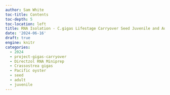 ```yaml
---
author: Sam White
toc-title: Contents
toc-depth: 5
toc-location: left
title: RNA Isolation - C.gigas Lifestage Carryover Seed Juvenile and Adult
date: '2024-06-16'
draft: true
engine: knitr
categories: 
  - 2024
  - project-gigas-carryover
  - Directzol RNA Miniprep
  - Crassostrea gigas
  - Pacific oyster
  - seed
  - adult
  - juvenile
---
```

